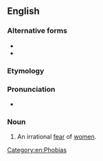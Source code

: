 ==English==

===Alternative forms===
* {{l|en|gynæcophobia}}
* {{l|en|gynecophobia}}

===Etymology===
{{confix|en|gynaeco|phobia}}

===Pronunciation===
* {{IPA|/ɡaɪnɪkəˈfəʊbɪə/|lang=en}}

===Noun===
{{en-noun|-}}

# {{lb|en|psychology}} An irrational [[fear]] of [[women]].

[[Category:en:Phobias]]